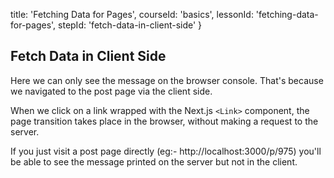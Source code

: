 
  title: 'Fetching Data for Pages',
  courseId: 'basics',
  lessonId: 'fetching-data-for-pages',
  stepId: 'fetch-data-in-client-side'
}

## Fetch Data in Client Side

Here we can only see the message on the browser console. That's because we navigated to the post page via the client side.

When we click on a link wrapped with the Next.js `<Link>` component, the page transition takes place in the browser, without making a request to the server.

If you just visit a post page directly (eg:- http://localhost:3000/p/975) you'll be able to see the message printed on the server but not in the client.

